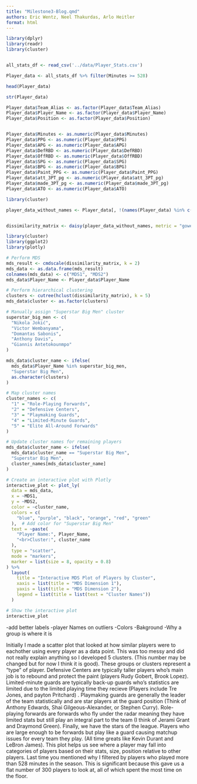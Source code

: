 ```yaml
---
title: "Milestone3-Blog.qmd"
authors: Eric Wentz, Neel Thakurdas, Arlo Heitler
format: html
---
```


```r
library(dplyr)
library(readr)
library(cluster)


all_stats_df <- read_csv('../data/Player_Stats.csv')

Player_data <- all_stats_df %>% filter(Minutes >= 528)

head(Player_data)
```
```r
str(Player_data)

Player_data$Team_Alias <- as.factor(Player_data$Team_Alias)
Player_data$Player_Name <- as.factor(Player_data$Player_Name) 
Player_data$Position <- as.factor(Player_data$Position)


Player_data$Minutes <- as.numeric(Player_data$Minutes)
Player_data$PPG <- as.numeric(Player_data$PPG)
Player_data$APG <- as.numeric(Player_data$APG)
Player_data$DefRBD <- as.numeric(Player_data$DefRBD)
Player_data$OffRBD <- as.numeric(Player_data$OffRBD)
Player_data$SPG <- as.numeric(Player_data$SPG)
Player_data$BPG <- as.numeric(Player_data$BPG)
Player_data$Paint_PPG <- as.numeric(Player_data$Paint_PPG)
Player_data$att_3PT_pg <- as.numeric(Player_data$att_3PT_pg)
Player_data$made_3PT_pg <- as.numeric(Player_data$made_3PT_pg)
Player_data$ATO <- as.numeric(Player_data$ATO)

library(cluster)

player_data_without_names <- Player_data[, !(names(Player_data) %in% c("Player_Name", "Team_Alias"))]


dissimilarity_matrix <- daisy(player_data_without_names, metric = "gower")

```


```r
library(cluster)
library(ggplot2)
library(plotly)

# Perform MDS
mds_result <- cmdscale(dissimilarity_matrix, k = 2)
mds_data <- as.data.frame(mds_result)
colnames(mds_data) <- c("MDS1", "MDS2")
mds_data$Player_Name <- Player_data$Player_Name

# Perform hierarchical clustering
clusters <- cutree(hclust(dissimilarity_matrix), k = 5)
mds_data$cluster <- as.factor(clusters)

# Manually assign "Superstar Big Men" cluster
superstar_big_men <- c(
  "Nikola Jokić", 
  "Victor Wembanyama", 
  "Domantas Sabonis", 
  "Anthony Davis", 
  "Giannis Antetokounmpo"
)

mds_data$cluster_name <- ifelse(
  mds_data$Player_Name %in% superstar_big_men,
  "Superstar Big Men",
  as.character(clusters)
)

# Map cluster names
cluster_names <- c(
  "1" = "Role-Playing Forwards",
  "2" = "Defensive Centers",
  "3" = "Playmaking Guards",
  "4" = "Limited-Minute Guards",
  "5" = "Elite All-Around Forwards"
)

# Update cluster names for remaining players
mds_data$cluster_name <- ifelse(
  mds_data$cluster_name == "Superstar Big Men",
  "Superstar Big Men",
  cluster_names[mds_data$cluster_name]
)

# Create an interactive plot with Plotly
interactive_plot <- plot_ly(
  data = mds_data,
  x = ~MDS1,
  y = ~MDS2,
  color = ~cluster_name,
  colors = c(
    "blue", "purple", "black", "orange", "red", "green"
  ),  # Add color for "Superstar Big Men"
  text = ~paste(
    "Player Name:", Player_Name,
    "<br>Cluster:", cluster_name
  ),
  type = "scatter",
  mode = "markers",
  marker = list(size = 8, opacity = 0.8)
) %>%
  layout(
    title = "Interactive MDS Plot of Players by Cluster",
    xaxis = list(title = "MDS Dimension 1"),
    yaxis = list(title = "MDS Dimension 2"),
    legend = list(title = list(text = "Cluster Names"))
  )

# Show the interactive plot
interactive_plot


```
-add better labels
-player Names on outliers
-Colors
-Bakground
-Why a group is where it is




Initially I made a scatter plot that looked at how similar players were to eachother using every player as a data point. This was too messy and did not really explain anything so I developed 5 clusters. (This number may be changed but for now I think it is good). These groups or clusters represent a "type" of player. Defensive Centers are typically taller players who's main job is to rebound and protect the paint (players Rudy Gobert, Brook Lopez). Limited-minute guards are typically back-up guards who's statistics are limited due to the limited playing time they recieve (Players include Tre Jones, and payton Pritchard) . Playmaking guards are generally the leader of the team statistically and are star players at the guard position (Think of Anthony Edwards, Shai Gilgeous-Alexander, or Stephen Curry). Role-playing forwards are forwards who fly under the radar meaning they have limited stats but still play an integral part to the team (I think of Jerami Grant and Draymond Green). Finally, we have the stars of the league. Players who are large enough to be forwards but play like a guard causing matchup issues for every team they play. (All time greats like Kevin Durant and LeBron James). This plot helps us see where a player may fall into categories of players based on their stats, size, position relative to other players. Last time you mentioned why I filtered by players who played more than 528 minutes in the season. This is significant because this gave us a flat number of 300 players to look at, all of which spent the most time on the floor. 